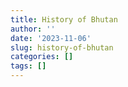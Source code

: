 ```yaml
---
title: History of Bhutan
author: ''
date: '2023-11-06'
slug: history-of-bhutan
categories: []
tags: []
---
```

